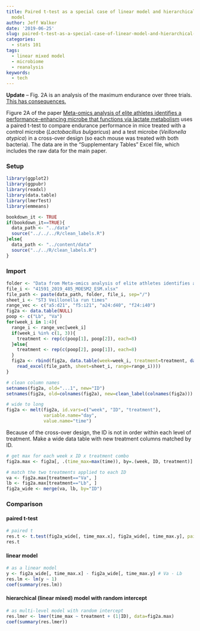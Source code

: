 ```yaml
---
title: Paired t-test as a special case of linear model and hierarchical (linear mixed)
  model
author: Jeff Walker
date: '2019-06-25'
slug: paired-t-test-as-a-special-case-of-linear-model-and-hierarchical-linear-mixed-model
categories:
  - stats 101
tags:
  - linear mixed model
  - microbiome
  - reanalysis
keywords:
  - tech
---
```


**Update** -- Fig. 2A is an analysis of the maximum endurance over three trials. [This has consequences.](../analyze-the-mean-or-median-and-not-the-max-response/)

Figure 2A of the paper [Meta-omics analysis of elite athletes identifies a performance-enhancing microbe that functions via lactate metabolism](https://www.nature.com/articles/s41591-019-0485-4) uses a paired t-test to compare endurance performance in mice treated with a control microbe (*Lactobacillus bulgaricus*) and a test microbe (*Veillonella atypica*) in a cross-over design (so each mouse was treated with both bacteria). The data are in the "Supplementary Tables" Excel file, which includes the raw data for the main paper.

### Setup

```r
library(ggplot2)
library(ggpubr)
library(readxl)
library(data.table)
library(lmerTest)
library(emmeans)

bookdown_it <- TRUE
if(bookdown_it==TRUE){
  data_path <- "../data"
  source("../../../R/clean_labels.R")
}else{
  data_path <- "../content/data"
  source("../../R/clean_labels.R")
}
```

### Import
```r
folder <- "Data from Meta-omics analysis of elite athletes identifies a performance-enhancing microbe that functions via lactate metabolism"
file_i <- "41591_2019_485_MOESM2_ESM.xlsx"
file_path <- paste(data_path, folder, file_i, sep="/")
sheet_i <- "ST3 Veillonella run times"
range_vec <- c("a5:d21", "f5:i21", "a24:d40", "f24:i40")
fig2a <- data.table(NULL)
poop <- c("Lb", "Va")
for(week_i in 1:4){
  range_i <- range_vec[week_i]
  if(week_i %in% c(1, 3)){
    treatment <- rep(c(poop[1], poop[2]), each=8)
  }else{
    treatment <- rep(c(poop[2], poop[1]), each=8)
  }
  fig2a <- rbind(fig2a, data.table(week=week_i, treatment=treatment, data.table(
    read_excel(file_path, sheet=sheet_i, range=range_i))))
}

# clean column names
setnames(fig2a, old="...1", new="ID")
setnames(fig2a, old=colnames(fig2a), new=clean_label(colnames(fig2a)))

# wide to long
fig2a <- melt(fig2a, id.vars=c("week", "ID", "treatment"),
              variable.name="day",
              value.name="time")

```

Because of the cross-over design, the ID is not in order within each level of treatment. Make a wide data table with new treatment columns matched by ID.

```r
# get max for each week x ID x treatment combo
fig2a.max <- fig2a[, .(time_max=max(time)), by=.(week, ID, treatment)]

# match the two treatments applied to each ID
va <- fig2a.max[treatment=="Va", ]
lb <- fig2a.max[treatment=="Lb", ]
fig2a_wide <- merge(va, lb, by="ID")

```

### Comparison
#### paired t-test
```r
# paired t
res.t <- t.test(fig2a_wide[, time_max.x], fig2a_wide[, time_max.y], paired=TRUE)
res.t
```

#### linear model
```r
# as a linear model
y <- fig2a_wide[, time_max.x] - fig2a_wide[, time_max.y] # Va - Lb
res.lm <- lm(y ~ 1)
coef(summary(res.lm))

```

#### hierarchical (linear mixed) model with random intercept
```r
# as multi-level model with random intercept
res.lmer <- lmer(time_max ~ treatment + (1|ID), data=fig2a.max)
coef(summary(res.lmer))

```

